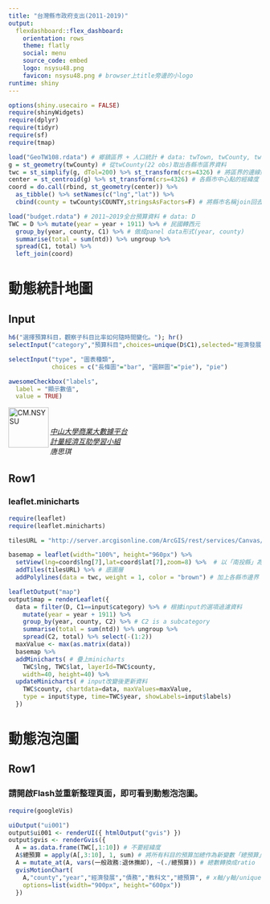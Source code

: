 ```yaml
---
title: "台灣縣市政府支出(2011-2019)"
output: 
  flexdashboard::flex_dashboard:
    orientation: rows
    theme: flatly
    social: menu
    source_code: embed 
    logo: nsysu48.png
    favicon: nsysu48.png # browser上title旁邊的小logo
runtime: shiny
---
```


```r
options(shiny.usecairo = FALSE)
require(shinyWidgets)
require(dplyr)
require(tidyr)
require(sf)
require(tmap)

load("GeoTW108.rdata") # 鄉鎮區界 + 人口統計 # data: twTown, twCounty, twVill
g = st_geometry(twCounty) # 從twCounty(22 obs)取出各縣市區界資料
twc = st_simplify(g, dTol=200) %>% st_transform(crs=4326) # 將區界的邊線簡化
center = st_centroid(g) %>% st_transform(crs=4326) # 各縣市中心點的經緯度
coord = do.call(rbind, st_geometry(center)) %>% 
  as_tibble() %>% setNames(c("lng","lat")) %>% 
  cbind(county = twCounty$COUNTY,stringsAsFactors=F) # 將縣市名稱join回去 

load("budget.rdata") # 2011~2019全台預算資料 # data: D
TWC = D %>% mutate(year = year + 1911) %>% # 民國轉西元
  group_by(year, county, C1) %>% # 做成panel data形式(year, county)
  summarise(total = sum(ntd)) %>% ungroup %>%
  spread(C1, total) %>%
  left_join(coord) 
```


動態統計地圖 {data-orientation=rows data-icon="fa-binoculars"}
============================================================

Input {.sidebar data-width=250}
-------------------------------------
```r
h6("選擇預算科目，觀察子科目比率如何隨時間變化。"); hr()
selectInput("category","預算科目",choices=unique(D$C1),selected="經濟發展")

selectInput("type", "圖表種類", 
            choices = c("長條圖"="bar", "圓餅圖"="pie"), "pie")

awesomeCheckbox("labels", 
  label = "顯示數值", 
  value = TRUE)

```

<img src="BAPlogo.png" alt="CM.NSYSU" width="80" height="80" align="left"></br>
<h6>[中山大學商業大數據平台](https://bap.cm.nsysu.edu.tw/)</br>
[計量經濟互助學習小組](https://www.facebook.com/groups/2198167973823697/?epa=SEARCH_BOX)</br>
唐思琪</h6>


Row1 {data-height="95%"}
-------------------------------------
### leaflet.minicharts
```r
require(leaflet)
require(leaflet.minicharts)

tilesURL = "http://server.arcgisonline.com/ArcGIS/rest/services/Canvas/World_Light_Gray_Base/MapServer/tile/{z}/{y}/{x}"  # 此為地圖底圖

basemap = leaflet(width="100%", height="960px") %>%
  setView(lng=coord$lng[7],lat=coord$lat[7],zoom=8) %>%  # 以「南投縣」為中心放大8倍
  addTiles(tilesURL) %>% # 底圖層
  addPolylines(data = twc, weight = 1, color = "brown") # 加上各縣市邊界

leafletOutput("map")
output$map = renderLeaflet({ 
  data = filter(D, C1==input$category) %>% # 根據input的選項過濾資料
    mutate(year = year + 1911) %>% 
    group_by(year, county, C2) %>% # C2 is a subcategory
    summarise(total = sum(ntd)) %>% ungroup %>% 
    spread(C2, total) %>% select(-(1:2))
  maxValue <- max(as.matrix(data))
  basemap %>% 
  addMinicharts( # 疊上minicharts
    TWC$lng, TWC$lat, layerId=TWC$county,
    width=40, height=40) %>% 
  updateMinicharts( # input改變後更新資料
    TWC$county, chartdata=data, maxValues=maxValue,
    type = input$type, time=TWC$year, showLabels=input$labels) 
  })
```


動態泡泡圖 {data-orientation=rows data-icon="fa-cogs"}
============================================================

Row1 {data-height="95%"}
-------------------------------------
### 請開啟Flash並重新整理頁面，即可看到動態泡泡圖。
```r
require(googleVis)

uiOutput("ui001")
output$ui001 <- renderUI({ htmlOutput("gvis") })
output$gvis <- renderGvis({
  A = as.data.frame(TWC[,1:10]) # 不要經緯度
  A$總預算 = apply(A[,3:10], 1, sum) # 將所有科目的預算加總作為新變數「總預算」
  A = mutate_at(A, vars(一般政務:退休撫卹), ~(./總預算)) # 總數轉換成ratio
  gvisMotionChart(
    A,"county","year","經濟發展","債務","教科文","總預算", # x軸/y軸/unique color/size直接指定
    options=list(width="900px", height="600px"))
  })

```
